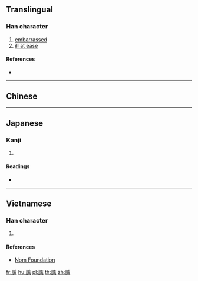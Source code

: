 {{character info/new}}
{{also|尷}}
==Translingual==

===Han character===
{{Han char|rn=43|rad=尢|as=14|sn=17|four=|canj=MUSIT,MUSMT|ids=⿺兀監}}

# [[embarrassed]]
# [[ill at ease]]

====References====
* {{Han ref|kx=0299.220|hdz=10557.160|uh=5C36|ud=23606}}

----

==Chinese==
{{zh-see|尷|v}}

----

==Japanese==

===Kanji===
{{ja-kanji|grade=|rs=尢14}}

# {{defn|lang=ja|sort=尢14}}

====Readings====
* {{ja-readings|on=[[かん]] (kan), [[けん]] (ken)|kun=}}

----

==Vietnamese==

===Han character===
{{vi-readings|rs=尢14|hanviet=giám}}

# {{defn|lang=vi|sort=尢14}}

====References====
* [http://nomfoundation.org/common/nom_details.php?codepoint=5c36 Nom Foundation]

[[fr:尶]]
[[hu:尶]]
[[pl:尶]]
[[th:尶]]
[[zh:尶]]